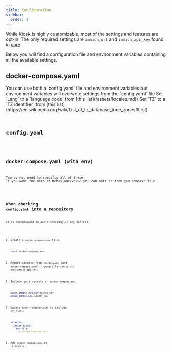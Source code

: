 ```yaml
---
title: Configuration
sidebar:
  order: 1
---
```






While Kiosk is highly customizable, most of the settings and features are opt-in. The only required settings are `immich_url` and `immich_api_key` found in [core](/configuration/core).

Below you will find a configuration file and environment variables containing all the available settings.

## docker-compose.yaml

<Aside type="note">
You can use both a `config.yaml` file and environment variables but environment variables will overwrite settings from the `config.yaml` file
Set `Lang` to a `language code` from [this list](/assets/locales.md))
Set `TZ` to a `TZ identifier` from [this list](https://en.wikipedia.org/wiki/List_of_tz_database_time_zones#List)
</Aside>

<Code code={composeExample} lang="yaml" title="docker-compose.yaml" />


## config.yaml

<Code code={configExample} lang="yaml" title="config.yaml" />

## docker-compose.yaml (with env)

<Aside type="tip">
You do not need to specifiy all of these.
If you want the default behaviour/value you can omit it from you compose file.
</Aside>

<Code code={composeEnvExample} lang="yaml" title="docker-compose.yaml" />


## When checking `config.yaml` into a repository

It is recommended to avoid checking-in any secrets.

  1. Create a `docker-compose.env` file.

     ```sh
     touch docker-compose.env
     ```

  2. Remove secrets from `config.yaml` (and `docker-compose.yaml`) - generally `immich_url` and `immich_api_key`.

  3. Include your secrets in `docker-compose.env`.

     ```sh
     KIOSK_IMMICH_API_KEY=SECRET_KEY
     KIOSK_IMMICH_URL=SECRET_URL
     ```

  4. Update `docker-compose.yaml` to include `env_file:`.

     ```yaml
     services:
       immich-kiosk:
         env_file:
           - docker-compose.env
     ```

  5. Add `docker-compose.env` to `.gitignore`.
